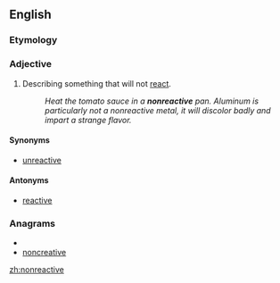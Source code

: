 ==English==

===Etymology===
{{prefix|non|reactive}}

===Adjective===
{{en-adj}}

#Describing something that will not [[react]].
#:''Heat the tomato sauce in a '''nonreactive''' pan. Aluminum is particularly not a nonreactive metal, it will discolor badly and impart a strange flavor.''

====Synonyms====
* [[unreactive]]

====Antonyms====
* [[reactive]]

===Anagrams===
* {{alphagram|aceeinnortv}}
* [[noncreative#English|noncreative]]

[[zh:nonreactive]]